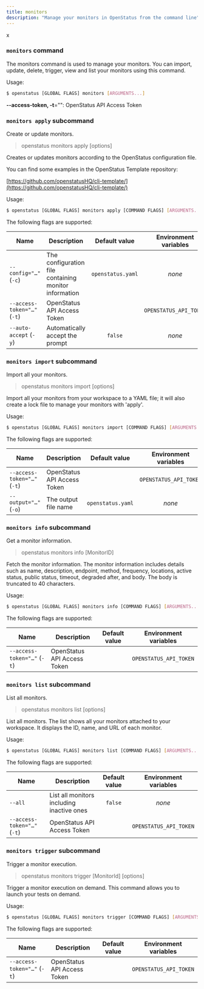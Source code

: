 ```yaml
---
title: monitors
description: "Manage your monitors in OpenStatus from the command line"
---
```


x
### `monitors` command

The monitors command is used to manage your monitors. You can import, update, delete, trigger, view and list your monitors using this command.


Usage:

```bash
$ openstatus [GLOBAL FLAGS] monitors [ARGUMENTS...]
```
**--access-token, -t**="": OpenStatus API Access Token

### `monitors apply` subcommand

Create or update monitors.

> openstatus monitors apply [options]

Creates or updates monitors according to the OpenStatus configuration file.

You can find some examples in the OpenStatus Template repository:

[https://github.com/openstatusHQ/cli-template/](https://github.com/openstatusHQ/cli-template/)

Usage:

```bash
$ openstatus [GLOBAL FLAGS] monitors apply [COMMAND FLAGS] [ARGUMENTS...]
```

The following flags are supported:

| Name                        | Description                                           |   Default value   |  Environment variables |
|-----------------------------|-------------------------------------------------------|:-----------------:|:----------------------:|
| `--config="…"` (`-c`)       | The configuration file containing monitor information | `openstatus.yaml` |         *none*         |
| `--access-token="…"` (`-t`) | OpenStatus API Access Token                           |                   | `OPENSTATUS_API_TOKEN` |
| `--auto-accept` (`-y`)      | Automatically accept the prompt                       |      `false`      |         *none*         |


### `monitors import` subcommand

Import all your monitors.

> openstatus monitors import [options]

Import all your monitors from your workspace to a YAML file; it will also create a lock file to manage your monitors with 'apply'.

Usage:

```bash
$ openstatus [GLOBAL FLAGS] monitors import [COMMAND FLAGS] [ARGUMENTS...]
```

The following flags are supported:

| Name                        | Description                 |   Default value   |  Environment variables |
|-----------------------------|-----------------------------|:-----------------:|:----------------------:|
| `--access-token="…"` (`-t`) | OpenStatus API Access Token |                   | `OPENSTATUS_API_TOKEN` |
| `--output="…"` (`-o`)       | The output file name        | `openstatus.yaml` |         *none*         |

### `monitors info` subcommand

Get a monitor information.

> openstatus monitors info [MonitorID]

Fetch the monitor information. The monitor information includes details such as name, description, endpoint, method, frequency, locations, active status, public status, timeout, degraded after, and body. The body is truncated to 40 characters.

Usage:

```bash
$ openstatus [GLOBAL FLAGS] monitors info [COMMAND FLAGS] [ARGUMENTS...]
```

The following flags are supported:

| Name                        | Description                 | Default value |  Environment variables |
|-----------------------------|-----------------------------|:-------------:|:----------------------:|
| `--access-token="…"` (`-t`) | OpenStatus API Access Token |               | `OPENSTATUS_API_TOKEN` |

### `monitors list` subcommand

List all monitors.

> openstatus monitors list [options]

List all monitors. The list shows all your monitors attached to your workspace. It displays the ID, name, and URL of each monitor.

Usage:

```bash
$ openstatus [GLOBAL FLAGS] monitors list [COMMAND FLAGS] [ARGUMENTS...]
```

The following flags are supported:

| Name                        | Description                               | Default value |  Environment variables |
|-----------------------------|-------------------------------------------|:-------------:|:----------------------:|
| `--all`                     | List all monitors including inactive ones |    `false`    |         *none*         |
| `--access-token="…"` (`-t`) | OpenStatus API Access Token               |               | `OPENSTATUS_API_TOKEN` |

### `monitors trigger` subcommand

Trigger a monitor execution.

> openstatus monitors trigger [MonitorId] [options]

Trigger a monitor execution on demand. This command allows you to launch your tests on demand.

Usage:

```bash
$ openstatus [GLOBAL FLAGS] monitors trigger [COMMAND FLAGS] [ARGUMENTS...]
```

The following flags are supported:

| Name                        | Description                 | Default value |  Environment variables |
|-----------------------------|-----------------------------|:-------------:|:----------------------:|
| `--access-token="…"` (`-t`) | OpenStatus API Access Token |               | `OPENSTATUS_API_TOKEN` |
